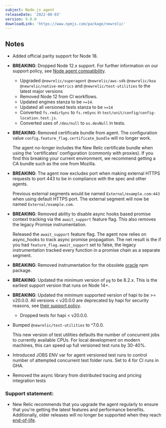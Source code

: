 ---
subject: Node.js agent 
releaseDate: '2022-08-03'
version: 9.0.0
downloadLink: 'https://www.npmjs.com/package/newrelic'
---

## Notes

* Added official parity support for Node 18.

* **BREAKING**: Dropped Node 12.x support.  For further information on our support policy, see [Node agent compatibility](/docs/agents/nodejs-agent/getting-started/compatibility-requirements-nodejs-agent). 

  * Upgraded `@newrelic/superagent` `@newrelic/aws-sdk` `@newrelic/koa` `@newrelic/native-metrics` and `@newrelic/test-utilities` to the latest major versions
  * Removed Node 12 from CI workflows.
  * Updated engines stanza to be `>=14`.
  * Updated all versioned tests stanza to be `>=14`
  * Converted `fs.rmdirSync` to `fs.rmSync` in `test/unit/config/config-location.test.js`.
  * Converted uses of `/dev/null` to `os.devNull` in tests.

* **BREAKING**: Removed certificate bundle from agent. The configuration value `config.feature_flag.certificate_bundle` will no longer work.

    The agent no-longer includes the New Relic certificate bundle when using the 'certificates' configuration (commonly with proxies). If you find this breaking your current environment, we recommend getting a CA bundle such as the one from Mozilla.

* **BREAKING**: The agent now excludes port when making external HTTPS requests to port 443 to be in compliance with the spec and other agents.

    Previous external segments would be named `External/example.com:443` when using default HTTPS port.
    The external segment will now be named `External/example.com`.

* **BREAKING**: Removed ability to disable async hooks based promise context tracking via the `await_support` feature flag. This also removes the legacy Promise instrumentation.

    Released the `await_support` feature flag. The agent now relies on async_hooks to track async promise propagation.  The net result is the if you had `feature_flag.await_support` set to false, the legacy instrumentation tracked every function in a promise chain as a separate segment.

* **BREAKING**: Removed instrumentation for the obsolete [oracle](https://www.npmjs.com/package/oracle) npm package.

* **BREAKING**: Updated the minimum version of `pg` to be 8.2.x.  This is the earliest support version that runs on Node 14+.

* **BREAKING**: Updated the minimum supported version of hapi to be >= v20.0.0. All versions < v20.0.0 are deprecated by hapi for security reasons, see [their support policy](https://hapi.dev/policies/support/).
  * Dropped tests for hapi &lt; v20.0.0.

* Bumped `@newrelic/test-utilities` to ^7.0.0.

  This new version of test utilities defaults the number of concurrent jobs to currently available CPUs. For local development on modern machines, this can speed up full versioned test runs by 30-40%.

* Introduced JOBS ENV var for agent versioned test runs to control number of attempted concurrent test folder runs. Set to 4 for CI runs in GHA.

* Removed the async library from distributed tracing and pricing integration tests

### Support statement:

* New Relic recommends that you upgrade the agent regularly to ensure that you're getting the latest features and performance benefits. Additionally, older releases will no longer be supported when they reach [end-of-life](/docs/using-new-relic/cross-product-functions/install-configure/notification-changes-new-relic-saas-features-distributed-software).

